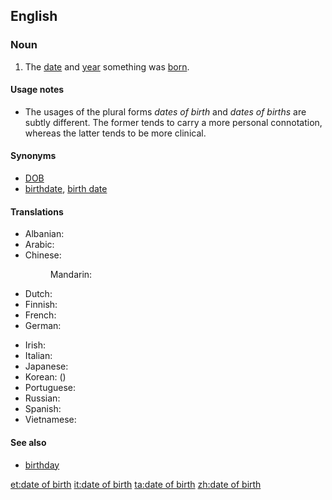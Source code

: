 ==English==

===Noun===
{{en-noun|sg=[[date]] [[of]] [[birth]]|pl=dates of birth|pl2=dates of births}}

# The [[date]] and [[year]] something was [[born]].

====Usage notes====
* The usages of the plural forms ''dates of birth'' and ''dates of births'' are subtly different. The former tends to carry a more personal connotation, whereas the latter tends to be more clinical.

====Synonyms====
* [[DOB]]
* [[birthdate]], [[birth date]]

====Translations====
{{trans-top|date and year when something was born}}
* Albanian: {{t|sq|data e lindjes}}
* Arabic: {{t|ar|تاريخ الميلاد|m|tr=tārīx al-milād}}
* Chinese:
*: Mandarin: {{t|zh|出生日期|tr=chūshēng rìqí|sc=Hani}}
* Dutch: {{t|nl|geboortedatum|m}}
* Finnish: {{t|fi|synnyinpäivä}}
* French: {{t|fr|date de naissance|f}}
* German: {{t|de|Geburtsdatum|n}}
{{trans-mid}}
* Irish: {{t|ga|dáta breithe|m|xs=Irish}}
* Italian: {{t|it|data di nascita|f}}
* Japanese: {{t|ja|生年月日|tr=せいねんがっぴ, seinengappi|sc=Jpan}}
* Korean: {{t|ko|생년월일|tr=saengnyeonworil|sc=Kore}} ({{t|ko|生年月日|sc=Kore}})
* Portuguese: {{t|pt|data de nascimento|f}}
* Russian: {{t|ru|дата рождения|f|tr=dáta roždénija|sc=Cyrl}}
* Spanish: {{t|es|fecha de nacimiento|f}}
* Vietnamese: {{t|vi|ngày tháng năm sinh}}
{{trans-bottom}}

{{trans-see|birthday}}

====See also====
* [[birthday]]

[[et:date of birth]]
[[it:date of birth]]
[[ta:date of birth]]
[[zh:date of birth]]